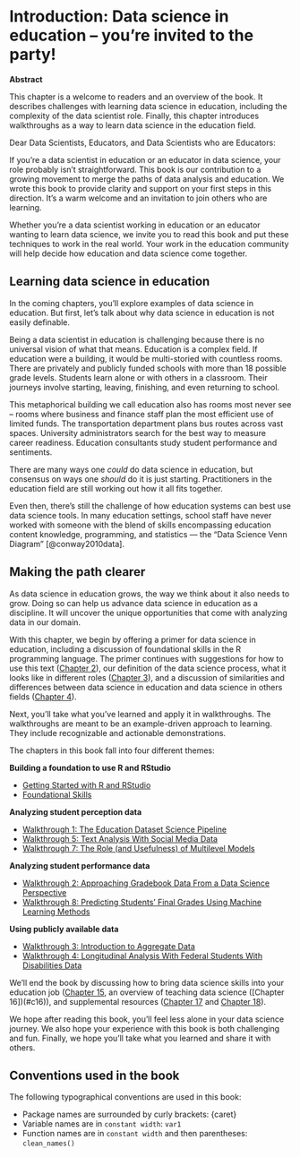 # Introduction: Data science in education -- you're invited to the party! {#c01}

**Abstract**

This chapter is a welcome to readers and an overview of the book. It describes challenges with learning data science in education, including the complexity of the data scientist role. Finally, this chapter introduces walkthroughs as a way to learn data science in the education field.

Dear Data Scientists, Educators, and Data Scientists who are Educators: 

If you're a data scientist in education or an educator in data science, your role probably isn't straightforward. This book is our contribution to a growing movement to merge the paths of data analysis and education. We wrote this book to provide clarity and support on your first steps in this direction. It's a warm welcome and an invitation to join others who are learning. 

Whether you're a data scientist working in education or an educator wanting to learn data science, we invite you to read this book and put these techniques to work in the real world. Your work in the education community will help decide how education and data science come together.

## Learning data science in education

In the coming chapters, you'll explore examples of data science in education. But first, let's talk about why data science in education is not easily definable. 

Being a data scientist in education is challenging because there is no universal vision of what that means. Education is a complex field. If education were a building, it would be multi-storied with countless rooms. There are privately and publicly funded schools with more than 18 possible grade levels. Students learn alone or with others in a classroom. Their journeys involve starting, leaving, finishing, and even returning to school. 

This metaphorical building we call education also has rooms most never see -- rooms where business and finance staff plan the most efficient use of limited funds. The transportation department plans bus routes across vast spaces. University administrators search for the best way to measure career readiness. Education consultants study student performance and sentiments. 

There are many ways one *could* do data science in education, but consensus on ways one *should* do it is just starting. Practitioners in the education field are still working out how it all fits together. 

Even then, there's still the challenge of how education systems can best use data science tools. In many education settings, school staff have never worked with someone with the blend of skills encompassing education content knowledge, programming, and statistics --- the "Data Science Venn Diagram" [@conway2010data].

## Making the path clearer

As data science in education grows, the way we think about it also needs to grow. Doing so can help us advance data science in education as a discipline. It will uncover the unique opportunities that come with analyzing data in our domain.

With this chapter, we begin by offering a primer for data science in education, including a discussion of foundational skills in the R programming language. The primer continues with suggestions for how to use this text ([Chapter 2](#c02)), our definition of the data science process, what it looks like in different roles ([Chapter 3](#c03)), and a discussion of similarities and differences between data science in education and data science in others fields ([Chapter 4](#c04)).

Next, you'll take what you've learned and apply it in walkthroughs. The walkthroughs are meant to be an example-driven approach to learning. They include recognizable and actionable demonstrations. 

The chapters in this book fall into four different themes:

**Building a foundation to use R and RStudio**

* [Getting Started with R and RStudio](#c05)
* [Foundational Skills](#c06)

**Analyzing student perception data**

* [Walkthrough 1: The Education Dataset Science Pipeline](#c07)
* [Walkthrough 5: Text Analysis With Social Media Data](#c16)
* [Walkthrough 7: The Role (and Usefulness) of Multilevel Models](#c13)

**Analyzing student performance data**

* [Walkthrough 2: Approaching Gradebook Data From a Data Science Perspective](#c08)
* [Walkthrough 8: Predicting Students' Final Grades Using Machine Learning Methods](#c14)

**Using publicly available data**

* [Walkthrough 3: Introduction to Aggregate Data](#c09)
* [Walkthrough 4: Longitudinal Analysis With Federal Students With Disabilities Data](#c10)

We'll end the book by discussing how to bring data science skills into your education job ([Chapter 15](#c15), an overview of teaching data science ([Chapter 16])(#c16)), and supplemental resources ([Chapter 17](#c17) and [Chapter 18](#c18)). 

We hope after reading this book, you'll feel less alone in your data science journey. We also hope your experience with this book is both challenging and fun. Finally, we hope you'll take what you learned and share it with others.

## Conventions used in the book

The following typographical conventions are used in this book:

* Package names are surrounded by curly brackets: {caret}
* Variable names are in `constant width`: `var1`
* Function names are in `constant width` and then parentheses: `clean_names()`
